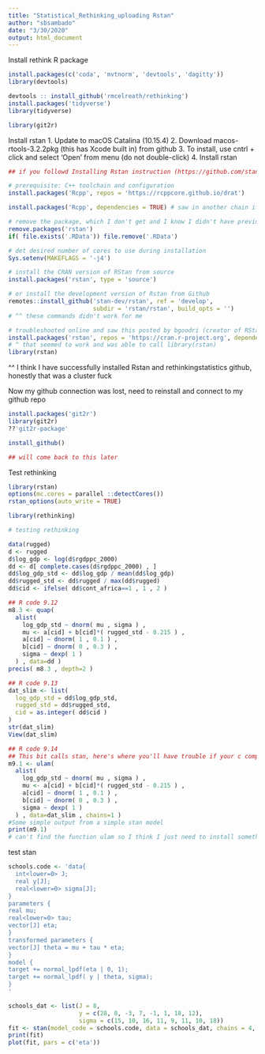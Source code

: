 ```yaml
---
title: "Statistical_Rethinking_uploading Rstan"
author: "sbsambado"
date: "3/30/2020"
output: html_document
---
```

Install rethink R package
```r
install.packages(c('coda', 'mvtnorm', 'devtools', 'dagitty'))
library(devtools)

devtools :: install_github('rmcelreath/rethinking')
install.packages('tidyverse')
library(tidyverse)

library(git2r)
```

Install rstan 
1. Update to macOS Catalina (10.15.4)
2. Download macos-rtools-3.2.2pkg (this has Xcode built in) from github
3. To install, use cntrl + click and select 'Open' from menu (do not double-click)
4. Install rstan
```r
## if you followd Installing Rstan instruction (https://github.com/stan-dev/rstan/wiki/Installing-RStan-from-source-on-a-Mac#prerequisite--c-toolchain-and-configuration)

# prerequisite: C++ toolchain and configuration
install.packages('Rcpp', repos = 'https://rcppcore.github.io/drat')

install.packages('Rcpp', dependencies = TRUE) # saw in another chain if you add 'depdencies' argument it overrides some bullshit

# remove the package, which I don't get and I know I didn't have previously
remove.packages('rstan')
if( file.exists('.RData')) file.remove('.RData')

# det desired number of cores to use during installation
Sys.setenv(MAKEFLAGS = '-j4')

# install the CRAN version of RStan from source
install.packages('rstan', type = 'source')

# or install the development version of Rstan from Github
remotes::install_github('stan-dev/rstan', ref = 'develop',
                        subdir = 'rstan/rstan', build_opts = '')
# ^^ these commands didn't work for me

# troubleshooted online and saw this posted by bgoodri (creator of RStan)
install.packages('rstan', repos = 'https://cran.r-project.org', dependencies = TRUE)
# ^ that seemed to work and was able to call library(rstan)
library(rstan)
```
^^ I think I have successfully installed Rstan and rethinkingstatistics github, honestly that was a cluster fuck

Now my github connection was lost, need to reinstall and connect to my github repo
```r
install.packages('git2r')
library(git2r)
??'git2r-package'

install_github()

## will come back to this later

```

Test rethinking
```r

library(rstan)
options(mc.cores = parallel ::detectCores())
rstan_options(auto_write = TRUE)

library(rethinking)

# testing rethinking

data(rugged)
d <- rugged
d$log_gdp <- log(d$rgdppc_2000)
dd <- d[ complete.cases(d$rgdppc_2000) , ]
dd$log_gdp_std <- dd$log_gdp / mean(dd$log_gdp)
dd$rugged_std <- dd$rugged / max(dd$rugged)
dd$cid <- ifelse( dd$cont_africa==1 , 1 , 2 )

## R code 9.12
m8.3 <- quap(
  alist(
    log_gdp_std ~ dnorm( mu , sigma ) ,
    mu <- a[cid] + b[cid]*( rugged_std - 0.215 ) ,
    a[cid] ~ dnorm( 1 , 0.1 ) ,
    b[cid] ~ dnorm( 0 , 0.3 ) ,
    sigma ~ dexp( 1 )
  ) , data=dd )
precis( m8.3 , depth=2 )

## R code 9.13
dat_slim <- list(
  log_gdp_std = dd$log_gdp_std,
  rugged_std = dd$rugged_std,
  cid = as.integer( dd$cid )
)
str(dat_slim)
View(dat_slim)

## R code 9.14
## This bit calls stan, here's where you'll have trouble if your c compiler isn't working
m9.1 <- ulam(
  alist(
    log_gdp_std ~ dnorm( mu , sigma ) ,
    mu <- a[cid] + b[cid]*( rugged_std - 0.215 ) ,
    a[cid] ~ dnorm( 1 , 0.1 ) ,
    b[cid] ~ dnorm( 0 , 0.3 ) ,
    sigma ~ dexp( 1 )
  ) , data=dat_slim , chains=1 )
#Some simple output from a simple stan model
print(m9.1)
# can't find the function ulam so I think I just need to install something else
```
test stan
```r
schools.code <- 'data{
  int<lower=0> J;
  real y[J];
  real<lower=0> sigma[J];
}
parameters {
real mu;
real<lower=0> tau;
vector[J] eta;
}
transformed parameters {
vector[J] theta = mu + tau * eta;
}
model {
target += normal_lpdf(eta | 0, 1);
target += normal_lpdf( y | theta, sigma);
}
'

schools_dat <- list(J = 8,
                    y = c(28, 8, -3, 7, -1, 1, 18, 12),
                    sigma = c(15, 10, 16, 11, 9, 11, 10, 18))
fit <- stan(model_code = schools.code, data = schools_dat, chains = 4, iter = 10000, control = list(adapt_delta = 0.99))
print(fit)
plot(fit, pars = c('eta'))
```

